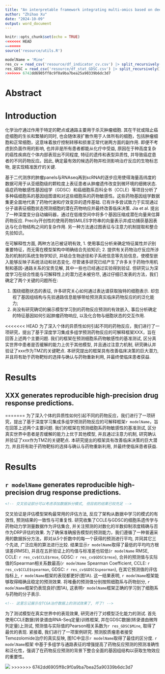 ```yaml
---
title: "An interpretable framework integrating multi-omics based on deep learning improves drug response prediction and provides biological insights"
author: "Zhihao Xu"
date: "2024-10-09"
output: word_document
---
```


```r
knitr::opts_chunk$set(echo = TRUE)
<<<<<<< HEAD
=======
source('resource/utils.R')

modelName = 'Mine'
res_cv = read_csv('resource/df_indicator_cv.csv') |> split_recursively()
res_GDSC = read_csv('resource/df_stat_GDSC.csv') |> split_recursively()
>>>>>>> 6742dd6905ff8c9f0a9ba7bea25a90339b6dc3d7
```

# Abstract

# Introduction

化学治疗通过作用于特定的靶点或通路主要用于杀灭肿瘤细胞. 其在干扰或阻止癌症细胞的生长和繁殖的同时, 也会随体液扩散作用于人体所有的细胞，包括肿瘤细胞和正常细胞，这意味着放疗控制转移和损害正常代谢两方面的副作用. 即便不考虑到负面作用的影响, 也并非是所有患者都能从化疗中受益,  原因在于种高度复杂的癌性疾病在个体内部表现出不同程度, 特征的遗传和表型异质性, 并导致癌症患者的不同药物反应。因此, 确定最有效的候选药物并检测影响治疗反应的生物标志物, 是实现精准医疗的关键.

基于二代测序的肿瘤panels与RNAseq再到scRNA的逐步应用使得海量高纬度的数据可用于从亚细胞级的颗粒度上表征患者从肿瘤遗传改变到微环境的细微状态. 癌症药物敏感性基因组学（GDSC）和癌细胞系百科全书（CCLE）等项目分析了多种癌细胞系的基因组图谱和对这些细胞系的药物敏感性。这些药物基因组学数据集更全面地代表了药物代谢和疗效变异的遗传基础. 已有许多尝试致力于实现通过分子谱表征细胞状态预测细胞的潜在药物响应并最终改善临床决策. Jia et al. 提出了一种深度变分自动编码器，通过在低维空间中将多个基因压缩成潜在向量来估算药物反应. Precily开创性的使用药物SMILES字符串的向量表示并成功捕获基因表达与化合物结构之间的复杂作用. 另一种方法通过图表征与注意力机制提取和整合先验知识。

在可解释性方面, 两种方法已被证明有效, 1. 使用事后分析来确定特征属性并识别重要特征，而无需在模型架构中明确结合先验知识; 2. 提供有关药物治疗反应所涉及的机制的系统生物学知识, 并结合生物途径和子系统信息等先验信息，使模型嵌入能够反映子系统活动和状态变化. 尽管诸多研究已经产生了许多关于药物作用机制和基因-通路关系的宝贵见解, 其中一些也已经通过实验得到验证. 但研究认为深度学习在综合性能与可解释性上的潜力还未被穷尽, 通过仔细已发表的方法，我们确定了两个关键的问题所在: 

1. 围绕细胞状态的表征, 许多研究关心如何通过表达谱获取独特的细胞表示. 却忽视了基因组结构与先验通路信息能够带给预测真实临床药物反应的的泛化能力; 
2. 尚没有研究确切的展示模型学习到的药物反应预测的有效嵌入, 事后分析确定的特征基因如何引起肿瘤药物响应, 以及化合物与细胞状态的交互作用. 

<<<<<<< HEAD
为了深入个体的异质性如何引起不同的药物反应，我们进行了一项研究，提出了基于深度学习集成多组学预测药物反应的可解释框架XXX，旨在回答上述两个主要问题. 我们的框架在预测细胞系药物敏感性的基准测试, 区分真实世界中患者是否缓解的能力上优于其他模型, 并且通过注意力机制, 研究确认并验证了xxx作为TMZ的关键靶点. 本研究提出的框架具有改善临床决策的巨大潜力, 并且将有助于药物靶标的选择与确认与药物重新利用, 并最终使临床患者获益. 

# Results

## XXX generates reproducible high-precision drug response predictions.


=======
为了深入个体的异质性如何引起不同的药物反应，我们进行了一项研究，提出了基于深度学习集成多组学预测药物反应的可解释框架`r modelName`，旨在回答上述两个主要问题. 我们的框架在预测细胞系药物敏感性的基准测试, 区分真实世界中患者是否缓解的能力上优于其他模型, 并且通过注意力机制, 研究确认并验证了xxx作为TMZ的关键靶点. 本研究提出的框架具有改善临床决策的巨大潜力, 并且将有助于药物靶标的选择与确认与药物重新利用, 并最终使临床患者获益. 

# Results

## `r modelName` generates reproducible high-precision drug response predictions.

```markdown
<!-- 交叉验证部分可以考虑添加数据拆分模式, 但目前的结果已较充足 -->
```

交叉验证是评估模型架构最常用的评估方法, 反应了架构从数据中学习的模式的有效性, 预测结果的一致性与可重复性. 研究收集了CCLE与GDSC的细胞系遗传学与药物动力学测量数据作为评估集合, 并关注预测的对数化的半数抑制浓度精确与否作为DRP评估的效果. 为了确保准确报告模型的预测能力，我们遵循了一种普遍采用的数据拆分方法，即对从5个折数中的每一个获得的预测进行平均, 并同其它三个先进, 广泛应用的算法进行比较. 结果显示`r modelName`取得了最低的平均均方根误差(RMSE), 并且在五折验证上的均值与标准差也较低(`r modelName` RMSE, CCLE: `r res_cv$CCLE$rmse`, GDSC: `r res_cv$GDSC$rmse`), 合并的预测值与实际值的Spearman相关系数最高(`r modelName` Spearman Coefficient, CCLE: `r res_cv$CCLE$spearman`, GDSC: `r res_cv$GDSC$spearman`), 在其它预测值的评估指标上, `r modelName`框架的表现都更好(图1A). 这一结果表明, `r modelName`框架能够取得精确且稳定的预测效果. 将堆叠的预测值分别按照细胞系与药物划分, `r modelName`框架仍表现良好(图1A), 这表明`r modelName`框架正确的学习到了细胞系与药物的分子表示. 

```markdown
<!-- 这里忘记展示在TCGA治疗数据上的测试效果了, 坏了! -->
```

为了测试模型在真实世界中的表现效果, 研究进行了对模型泛化能力的测试. 首先使用CCLE数据(转录谱由RNA-Seq定量)训练框架, 并在GDSC数据(转录谱由微阵列定量)上测试, 预测值与实际值的Pearson相关系数为`r res_GDSC$Mine`, 取得了最优的表现. 紧接着, 我们进行了一项案例研究. 预测胶质瘤患者接受Temozolomide治疗的真实反映, 图1C中显示`r modelName`取得了最佳的区分度. `r modelName`框架 中基于多组学与通路表征的增强提高了药物反应预测的预测准确性和泛化性，强调了在药物反应预测的背景下整合全面的基因组结构以获取生物效应的重要性。

![](figure/1.jpg)
>>>>>>> 6742dd6905ff8c9f0a9ba7bea25a90339b6dc3d7









